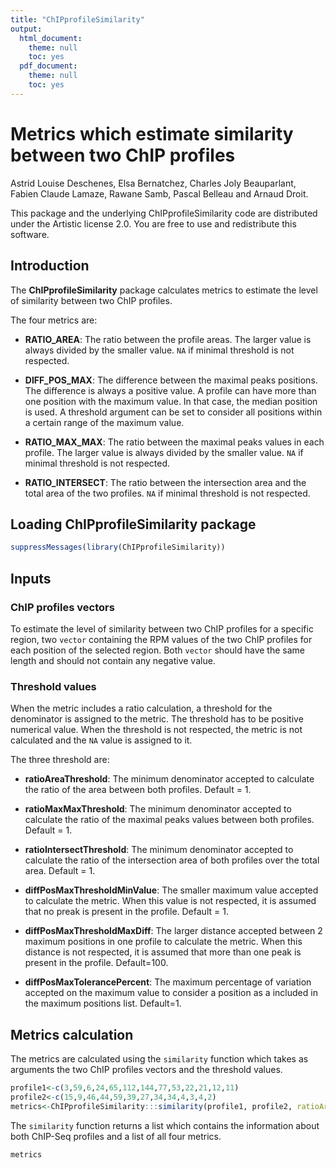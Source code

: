 ```yaml
---
title: "ChIPprofileSimilarity"
output:
  html_document:
    theme: null
    toc: yes
  pdf_document:
    theme: null
    toc: yes
---
```


<!-- rmarkdown v1 -->
<!--
%\VignetteEngine{knitr::knitr}
%\VignetteIndexEntry{ChIPprofileSimilarity: similarity between two ChIP profiles}
-->


Metrics which estimate similarity between two ChIP profiles
====================================================================

Astrid Louise Deschenes, Elsa Bernatchez, Charles Joly Beauparlant, Fabien Claude Lamaze, Rawane Samb, Pascal Belleau and Arnaud Droit.

This package and the underlying ChIPprofileSimilarity code are distributed under the Artistic license 2.0. You are free to use and redistribute this software. 


## Introduction

The **ChIPprofileSimilarity** package calculates metrics to estimate the level of similarity between two ChIP profiles.

The four metrics are:

* **RATIO_AREA**: The ratio between the profile areas. The larger value is always divided by the smaller value. `NA` if minimal threshold is not respected.

* **DIFF_POS_MAX**: The difference between the maximal peaks positions. The difference is always a positive value. A profile can have more than one position with the maximum value. In that case, the median position is used. A threshold argument can be set to consider all positions within a certain range of the maximum value.

* **RATIO_MAX_MAX**: The ratio between the maximal peaks values in each profile. The larger value is always divided by the smaller value. `NA` if minimal threshold is not respected.

* **RATIO_INTERSECT**: The ratio between the intersection area and the total area of the two profiles. `NA` if minimal threshold is not respected.
   

## Loading ChIPprofileSimilarity package

```r
suppressMessages(library(ChIPprofileSimilarity))
```
 
 
## Inputs

### ChIP profiles vectors

To estimate the level of similarity between two ChIP profiles for a specific region, two `vector` 
containing the RPM values of the two ChIP profiles for each position of the selected region. 
Both `vector` should have the same length and should not contain any negative value.

### Threshold values

When the metric includes a ratio calculation, a threshold for the denominator is assigned to the metric. 
The threshold has to be positive numerical value. When the threshold is not respected, the metric is
not calculated and the `NA` value is assigned to it.

The three threshold are:

* **ratioAreaThreshold**: The minimum denominator accepted to calculate the ratio of the area between 
both profiles. Default = 1.

* **ratioMaxMaxThreshold**: The minimum denominator accepted to calculate the ratio of the maximal peaks values between both profiles. Default = 1.

* **ratioIntersectThreshold**: The minimum denominator accepted to calculate the ratio of the intersection area of both profiles over the total area. Default = 1.

* **diffPosMaxThresholdMinValue**: The smaller maximum value accepted to calculate the metric. When this value is not respected, it is assumed that no preak is present in the profile. Default = 1.

* **diffPosMaxThresholdMaxDiff**: The larger distance accepted between 2 maximum positions in one profile to calculate the metric. When this distance is not respected, it is assumed that more than one peak is present in the profile. Default=100.

* **diffPosMaxTolerancePercent**: The maximum percentage of variation accepted on the maximum value to consider a position as a included in the maximum positions list. Default=1.

## Metrics calculation

The metrics are calculated using the `similarity` function which takes as arguments the two ChIP profiles vectors and the threshold values.

```r
profile1<-c(3,59,6,24,65,112,144,77,53,22,21,12,11)
profile2<-c(15,9,46,44,59,39,27,34,34,4,3,4,2)
metrics<-ChIPprofileSimilarity:::similarity(profile1, profile2, ratioAreaThreshold=5, ratioMaxMaxThreshold=5, ratioIntersectThreshold=12)
```

The `similarity` function returns a list which contains the information about both ChIP-Seq profiles and a list of all four metrics. 

```r
metrics
```